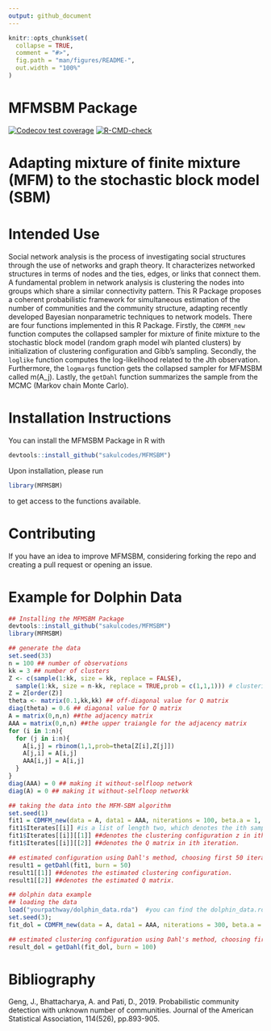 ```yaml
---
output: github_document
---
```


<!-- README.md is generated from README.Rmd. Please edit that file -->

```r
knitr::opts_chunk$set(
  collapse = TRUE,
  comment = "#>",
  fig.path = "man/figures/README-",
  out.width = "100%"
)
```

# MFMSBM Package
<!-- badges: start -->
[![Codecov test coverage](https://codecov.io/gh/sakulcodes/MFMSBM/master/graph/badge.svg)](https://app.codecov.io/gh/sakulcodes/MFMSBM)
[![R-CMD-check](https://github.com/sakulcodes/MFMSBM/actions/workflows/R-CMD-check.yaml/badge.svg)](https://github.com/sakulcodes/MFMSBM/blob/main/.github/workflows/R-CMD-check.yaml)
<!-- badges: end -->

# Adapting mixture of finite mixture (MFM) to the stochastic block model (SBM) 
# Intended Use
Social network analysis is the process of investigating social structures through the use of networks and graph theory. It characterizes networked structures in terms of nodes and the ties, edges, or links that connect them. A fundamental problem in network analysis is clustering the nodes into groups which share a similar connectivity pattern. This R Package proposes a coherent probabilistic framework for simultaneous estimation of the number of communities and the community structure, adapting recently developed Bayesian nonparametric techniques to network models. There are four functions implemented in this R Package. Firstly, the `CDMFM_new` function computes the collapsed sampler for mixture of finite mixture to the stochastic block model (random graph model wih planted clusters) by initialization of clustering configuration and Gibb’s sampling. Secondly, the `loglike` function computes the log-likelihood related to the Jth observation. Furthermore, the `logmargs` function gets the collapsed sampler for MFMSBM called m(A_j). Lastly, the `getDahl` function summarizes the sample from the MCMC (Markov chain Monte Carlo).

# Installation Instructions
You can install the MFMSBM Package in R with
```r
devtools::install_github("sakulcodes/MFMSBM")
```
Upon installation, please run
```r
library(MFMSBM)
```
to get access to the functions available.

# Contributing
If you have an idea to improve MFMSBM, considering forking the repo and creating a pull request or opening an issue.

# Example for Dolphin Data
```r
## Installing the MFMSBM Package
devtools::install_github("sakulcodes/MFMSBM")
library(MFMSBM)

## generate the data
set.seed(33)
n = 100 ## number of observations
kk = 3 ## number of clusters
Z <- c(sample(1:kk, size = kk, replace = FALSE),
  sample(1:kk, size = n-kk, replace = TRUE,prob = c(1,1,1))) # clustering configuration
Z = Z[order(Z)]
theta <- matrix(0.1,kk,kk) ## off-diagonal value for Q matrix
diag(theta) = 0.6 ## diagonal value for Q matrix
A = matrix(0,n,n) ##the adjacency matrix
AAA = matrix(0,n,n) ##the upper traiangle for the adjacency matrix
for (i in 1:n){
  for (j in i:n){
    A[i,j] = rbinom(1,1,prob=theta[Z[i],Z[j]])
    A[j,i] = A[i,j]
    AAA[i,j] = A[i,j]
  }
}
diag(AAA) = 0 ## making it without-selfloop network
diag(A) = 0 ## making it without-selfloop networkk

## taking the data into the MFM-SBM algorithm
set.seed(1)
fit1 = CDMFM_new(data = A, data1 = AAA, niterations = 100, beta.a = 1, beta.b = 1, GAMMA=1, LAMBDA = 1, initNClusters = 9)
fit1$Iterates[[i]] #is a list of length two, which denotes the ith sample in MCMC output. 
fit1$Iterates[[i]][[1]] ##denotes the clustering configuration z in ith iteration.
fit1$Iterates[[i]][[2]] ##denotes the Q matrix in ith iteration.

## estimated configuration using Dahl's method, choosing first 50 iterations in MCMC as burn-in
result1 = getDahl(fit1, burn = 50)
result1[[1]] ##denotes the estimated clustering configuration.
result1[[2]] ##denotes the estimated Q matrix.

## dolphin data example 
## loading the data
load("yourpathway/dolphin_data.rda")  #you can find the dolphin_data.rda under the data folder.
set.seed(3); 
fit_dol = CDMFM_new(data = A, data1 = AAA, niterations = 300, beta.a = 2, beta.b = 2, GAMMA=1,LAMBDA = 1,initNClusters=ceiling(runif(1,1,10)))

## estimated clustering configuration using Dahl's method, choosing first 100 iterations in MCMC as burn-in
result_dol = getDahl(fit_dol, burn = 100)
```

# Bibliography
Geng, J., Bhattacharya, A. and Pati, D., 2019. Probabilistic community detection with unknown number of communities. Journal of the American Statistical Association, 114(526), pp.893-905.
